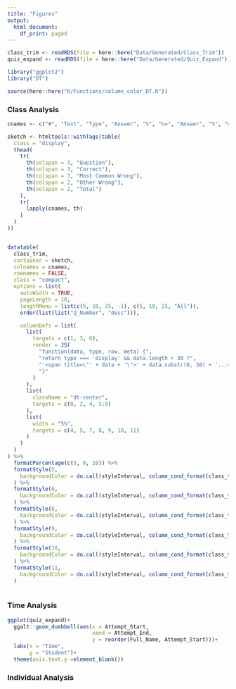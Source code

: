 ---
title: "Figures"
output:
  html_document:
    df_print: paged
---


```{r, echo = FALSE}
class_trim <- readRDS(file = here::here("Data/Generated/Class_Trim"))
quiz_expand <- readRDS(file = here::here("Data/Generated/Quiz_Expand"))
```

```{r, echo = FALSE}
library("ggplot2")
library("DT")
```
```{r, echo = FALSE}
source(here::here("R/Functions/column_color_DT.R"))
```

### Class Analysis


```{r Generate Table, echo = FALSE}

cnames <- c("#", "Text", "Type", "Answer", "%", "n=", "Answer", "%", "n=", "%", "n=", "n=")

sketch <- htmltools::withTags(table(
  class = "display",
  thead(
    tr(
      th(colspan = 3, "Question"),
      th(colspan = 3, "Correct"),
      th(colspan = 3, "Most Common Wrong"),
      th(colspan = 2, "Other Wrong"),
      th(colspan = 2, "Total")
    ),
    tr(
      lapply(cnames, th)
    )
  )
))


datatable(
  class_trim,
  container = sketch,
  colnames = cnames,
  rownames = FALSE,
  class = "compact",
  options = list(
    autoWidth = TRUE,
    pageLength = 10,
    lengthMenu = list(c(5, 10, 25, -1), c(5, 10, 25, "All")),
    order(list(list("Q_Number", "desc"))),

    columnDefs = list(
      list(
        targets = c(1, 3, 6),
        render = JS(
          "function(data, type, row, meta) {",
          "return type === 'display' && data.length > 30 ?",
          "'<span title=\"' + data + '\">' + data.substr(0, 30) + '...</span>' : data;",
          "}"
        )
      ),
      list(
        className = "dt-center",
        targets = c(0, 2, 4, 5:9)
      ),
      list(
        width = "5%",
        targets = c(4, 5, 7, 8, 9, 10, 11)
      )
    )
  )
) %>%
  formatPercentage(c(5, 8, 10)) %>%
  formatStyle(5,
    backgroundColor = do.call(styleInterval, column_cond_format(class_trim$Proportion_Correct))
  ) %>%
  formatStyle(6,
    backgroundColor = do.call(styleInterval, column_cond_format(class_trim$Count_Correct))
  ) %>%
  formatStyle(8,
    backgroundColor = do.call(styleInterval, column_cond_format(class_trim$Proportion_Most_Wrong, flip = TRUE))
  ) %>%
  formatStyle(9,
    backgroundColor = do.call(styleInterval, column_cond_format(class_trim$Count_Most_Wrong, flip = TRUE))
  ) %>%
  formatStyle(10,
    backgroundColor = do.call(styleInterval, column_cond_format(class_trim$Proportion_Other_Wrong, flip = TRUE))
  ) %>%
  formatStyle(11,
    backgroundColor = do.call(styleInterval, column_cond_format(class_trim$Count_Other_Wrong, flip = TRUE))
  )
  
```

### Time Analysis

```{r, echo = FALSE}
ggplot(quiz_expand)+
  ggalt::geom_dumbbell(aes(x = Attempt_Start,
                           xend = Attempt_End,
                           y = reorder(Full_Name, Attempt_Start)))+
  labs(x = "Time",
       y = "Student")+
  theme(axis.text.y =element_blank())
```


### Individual Analysis